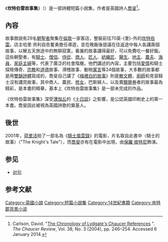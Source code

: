 {{NoteTA
|1=zh-cn:坎特伯雷;zh-hk:根德伯里;zh-tw:坎特伯里
}}
{{Otheruses|坎特伯雷故事集 (1972年电影)|subject=英國詩人[[喬叟|喬叟]]创作的一本短篇小說集|other=1972年由[[意大利|意大利]][[导演|导演]][[皮埃尔·保罗·帕索里尼|皮埃尔·保罗·帕索里尼]]导演的电影}}
{{Infobox book
| name           = 坎特伯雷故事集
| image          = Canterbury Tales.png
| image_size     = 
| alt            = 
| caption        = 一幅[[威廉·卡克斯頓|威廉·卡克斯頓]]（William Caxton）于1483年出版的《[[坎特伯雷故事集|坎特伯雷故事集]]》第二版的[[木刻版畫|木刻版畫]]
| author         = 杰弗里·乔叟
| audio_read_by  = 
| title_orig     = The Canterbury Tales
| orig_lang_code = ME
| title_working  = 
| translator     = 
| illustrator    = 
| cover_artist   = 
| country        = 英國
| language       = 中古英语
| series         = 
| release_number = 
| subject        = 
| genre          = 
| set_in         = 
| publisher      = 
| publisher2     = 
| pub_date       = 1387
| english_pub_date = 
| published      = 
| media_type     = 
| pages          = 
| awards         = 
| isbn           = 
| isbn_note      = 
| oclc           = 
| dewey          = 
| congress       = 
| preceded_by    = 
| followed_by    = 
| native_wikisource = The Canterbury Tales
| wikisource     =
| notes          =
| exclude_cover  = 
| website        =
}}

《'''坎特伯雷故事集'''》（{{lang-en|The Canterbury Tales}}）是一部詩體短篇小說集，作者是英國詩人[[喬叟|喬叟]]<ref>Carlson, David. "[http://muse.jhu.edu/journals/cr/summary/v038/38.3carlson.html The Chronology of Lydgate's Chaucer References] {{Wayback|url=http://muse.jhu.edu/journals/cr/summary/v038/38.3carlson.html |date=20160410012451 }}". ''The Chaucer Review'', Vol. 38, No. 3 (2004), pp. 246–254. Accessed 6 January 2014.</ref>。

== 內容 ==
故事敘說有29名[[朝聖|朝聖者]]聚集在[[倫敦|倫敦]]一家客店，整裝前往70英-{里}-外的[[坎特伯雷|坎特伯雷]]。店主哈里‧貝利自告奮勇擔任導遊，並在晚飯後提議在往返途中每人各講兩個故事，以解五天旅途中的無聊寂寞，看誰的故事講得最好，可以免費吃一餐好飯。這些朝聖者，有[[騎士|騎士]]、[[僧侶|僧侶]]、[[侍從|侍從]]、[[商人|商人]]、[[匠人|匠人]]、[[紡織匠|紡織匠]]、[[醫生|醫生]]、[[地主|地主]]、[[農夫|農夫]]、[[海員|海員]]、[[家庭主婦|家庭主婦]]等，代表了廣泛的社會階層。他們講述的內容，主要包括[[愛情|愛情]]和騎士探險傳奇、[[宗教|宗教]]和[[道德|道德]]故事、滑稽故事、動物[[寓言|寓言]]等24個故事，大多數的故事都是用[[雙韻詩體|雙韻詩體]]寫成的，喬叟自己講了《[[梅裡白的故事|梅裡白的故事]]》則是[[散文體|散文體]]，[[廚師|廚師]]和見習騎士沒有講完故事，其中商人、農民、[[修女|修女]]，巴斯婦人，以及賣[[贖罪券|贖罪券]]者的故事最為精彩，是本書的精華，基本上《坎特伯雷故事集》是一部未完成的作品。

《坎特伯雷故事集》深受[[薄伽丘|薄伽丘]]的《[[十日談|十日談]]》之影響，是公認英國印刷史上的第一本書。喬叟因此被視為英國詩歌的奠基人。

== 後世 ==
2001年，[[荷里活|荷里活]]拍了一部名為《[[騎士風雲錄|騎士風雲錄]]》的電影，片名取自此書中〈騎士的故事〉（"The Knight's Tale"），而[[喬叟|喬叟]]亦有在電影中出現，由[[保羅·彼特尼|保羅·彼特尼]]飾演。

==参见==
*[[对句|对句]]

==参考文献==
{{reflist}}

{{規範控制}}
{{DEFAULTSORT:Canterbury Tales, The}}
[[Category:英國小說|Category:英國小說]]
[[Category:短篇小說集|Category:短篇小說集]]
[[Category:14世紀書籍|Category:14世紀書籍]]
[[Category:肯特郡背景小说|Category:肯特郡背景小说]]